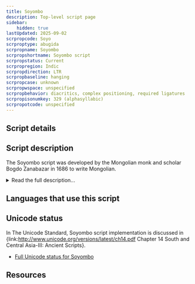 ```yaml
---
title: Soyombo
description: Top-level script page
sidebar:
    hidden: true
lastUpdated: 2025-09-02
scrpropcode: Soyo
scrproptype: abugida
scrpropname: Soyombo
scrpropshortname: Soyombo script
scrpropstatus: Current
scrpropregion: Indic
scrpropdirection: LTR
scrpropbaseline: hanging
scrpropcase: unknown
scrpropwspace: unspecified
scrpropbehavior: diacritics, complex positioning, required ligatures
scrpropisonumkey: 329 (alphasyllabic)
scrpropotcode: unspecified
---
```



## Script details

<ScriptDetails />

## Script description

The Soyombo script was developed by the Mongolian monk and scholar Bogdo Zanabazar in 1686 to write Mongolian.

<details>
<summary>Read the full description...</summary>According to legend, Zanabazar based the script on letter-like signs he saw in the sky one night. Other theories suggest that the shapes of the letters may have been based on the [Ranjana](/scrlang/scripts/qabb) script of Nepal.

The Mongolian language had been written for centuries before the creation of  Soyombo, using the [Mongolian script](/scrlang/scripts/Mong), but Zanabazar was the first to write it horizontally.

Soyombo can also be used to write Tibetan and Sanskrit.
</details>

## Languages that use this script

<WsList script='Soyo' wsMax='5' />

## Unicode status

In The Unicode Standard, Soyombo script implementation is discussed in {link:http://www.unicode.org/versions/latest/ch14.pdf Chapter 14 South and Central Asia-III: Ancient Scripts}.

- [Full Unicode status for Soyombo](/scrlang/unicode/soyo-unicode.md)



## Resources

<ScriptResources detailSummary='seemore' />

